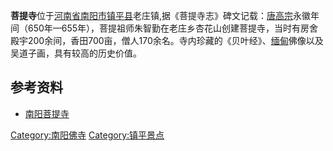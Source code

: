 {{Expand|time=2018-01-13T03:32:21+00:00}}
'''菩提寺'''位于[[河南省|河南省]][[南阳市|南阳市]][[镇平县|镇平县]]老庄镇,据《菩提寺志》碑文记载：[[唐高宗|唐高宗]]永徽年间（650年—655年），菩提祖师朱智勤在老庄乡杏花山创建菩提寺，当时有房舍殿宇200余间，香田700亩，僧人170余名。寺内珍藏的《贝叶经》、[[缅甸|缅甸]]佛像以及吴道子画，具有较高的历史价值。

==参考资料==
*[http://www.hnta.cn/Info/Destination/snjq/555375.shtml 南阳菩提寺]

{{PRChina-geo-stub}}
[[Category:南阳佛寺|Category:南阳佛寺]]
[[Category:镇平景点|Category:镇平景点]]